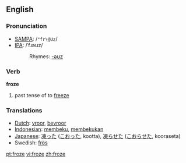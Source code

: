 ==English==
=== Pronunciation ===
*[[w:SAMPA|SAMPA]]: /<tt>"fr\@Uz</tt>/
*[[w:IPA|IPA]]: /ˈfɹəʊz/
*:Rhymes: [[Rhymes:English:-əʊz|-əʊz]]

=== Verb ===
'''froze'''

# past tense of to [[freeze]]

=== Translations ===
*[[Dutch]]: [[vroor]], [[bevroor]]
*[[Indonesian]]: [[beku|membeku]], [[beku|membekukan]]
*[[Japanese]]: [[凍った]] ([[こおった]], kootta), [[凍らせた]] ([[こおらせた]], kooraseta)
*Swedish: [[frös]]

[[pt:froze]]
[[vi:froze]]
[[zh:froze]]